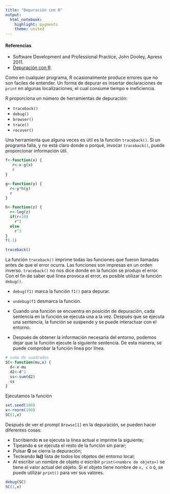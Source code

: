 ```yaml
---
title: "Depuración con R"
output: 
  html_notebook: 
    highlight: pygments
    theme: united
---
```


#### Referencias 

*  Software Development and Professional Practice, John Dooley, Apress 2011.
* [Depuración con R](https://www.wisdomandwonder.com/link/8903/debugging-in-r).

Como en cualquier programa, R ocasionalmente produce errores que no son faciles de entender. Un forma de depurar es insertar declaraciones de `print` en algunas localizaciones, el cual consume tiempo e ineficiencia. 

R proporciona un número de herramientas de depuración:

* `traceback()`
* `debug()`
* `browser()`
* `trace()`
* `recover()`

Una herramienta que alguna veces es útil es la función `traceback()`. Si un programa falla, y no está claro donde o porqué, invocar  `traceback()`, puede proporcionar información útil.

```r
f<-function(x) {
   r<-x-g(x)
   r
}

g<-function(y) {
  r<-y*h(y)
  r
}

h<-function(z) {
  r<-log(z)
  if(r<10)
    r^2
  else
    r^3
}
f(-1)
```

```r
traceback()
```
La función `traceback()` imprime todas las funciones que fueron llamadas antes de que el error ocurra. Las funciones son impresas en un orden inverso. `traceback()` no nos dice donde en la función se produjo el error. Con el fin de saber qué línea provoca el error, es posible utilizar la función `debug()`.


* `debug(f1)` marca la función `f1()` para depurar.
* `undebug(f1` desmarca la función.
* Cuando una función se encuentra en posición de depuración, cada sentencia en la función se ejecuta una a la vez. Después que se ejecuta una sentencia, la función se suspende y se puede interactuar con el entorno.

* Después de obtener la información necesaria del entorno, podemos dejar  que la función  ejecute la siguiente sentencia. De esta manera, se puede comprobar la  función línea por línea. 

```r
# suma de cuadrados
SC<-function(mu,x) {
  d<-x-mu
  d2<-d^2
  ss<-sum(d2)
  ss
}
```

Ejecutamos la función 


```r
set.seed(100)
x<-rnorm(100)
SC(1,x)
```



 Después de ver el prompt `Browse[1]` en la depuración, se pueden hacer diferentes cosas:
 
-  Escribiendo **n** se  ejecuta la línea actual e imprime la siguiente;
-  Tipeando  **c** se  ejecuta el resto de la función sin parar;
-  Pulsar **Q** se cierra la depuración;
- Tecleando **ls()** lista de todos los objetos del entorno local;
- Al escribir un nombre de objeto o escribir `print(<nombre de objeto>)` se tiene el valor actual del objeto. Si el objeto tiene nombre de `n, c` o `Q`, se puede  utilizar `print()` para ver sus valores.


```r
debug(SC)
SC(1,x)
```
